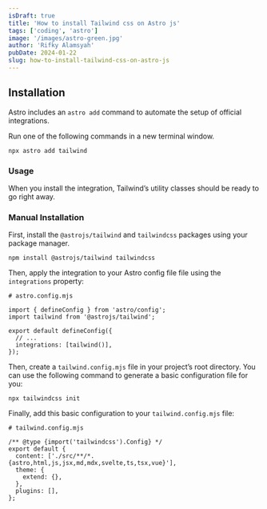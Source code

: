 ```yaml
---
isDraft: true
title: 'How to install Tailwind css on Astro js'
tags: ['coding', 'astro']
image: '/images/astro-green.jpg'
author: 'Rifky Alamsyah'
pubDate: 2024-01-22
slug: how-to-install-tailwind-css-on-astro-js
---
```


## Installation

Astro includes an `astro add` command to automate the setup of official integrations.

Run one of the following commands in a new terminal window.

```
npx astro add tailwind
```

### Usage

When you install the integration, Tailwind’s utility classes should be ready to go right away.

### Manual Installation

First, install the `@astrojs/tailwind` and `tailwindcss` packages using your package manager.

```
npm install @astrojs/tailwind tailwindcss
```

Then, apply the integration to your Astro config file file using the `integrations` property:

```
# astro.config.mjs

import { defineConfig } from 'astro/config';
import tailwind from '@astrojs/tailwind';

export default defineConfig({
  // ...
  integrations: [tailwind()],
});
```

Then, create a `tailwind.config.mjs` file in your project’s root directory. You can use the following command to generate a basic configuration file for you:

```
npx tailwindcss init
```

Finally, add this basic configuration to your `tailwind.config.mjs` file:

```JSX
# tailwind.config.mjs

/** @type {import('tailwindcss').Config} */
export default {
  content: ['./src/**/*.{astro,html,js,jsx,md,mdx,svelte,ts,tsx,vue}'],
  theme: {
    extend: {},
  },
  plugins: [],
};
```
